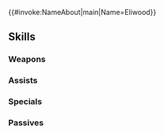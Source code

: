 {{#invoke:NameAbout|main|Name=Eliwood}}{{HeroPage Tabs}}
{{Hero Infobox
|Name=Eliwood
|Title=Knight of Lycia
|GrowthModifier=None
|WeaponType=Red Sword
|Origin=Fire Emblem: The Blazing Blade
|Gender=Male
|MoveType=Cavalry
|actorEN=Yuri Lowenthal
|actorJP=櫻井孝宏
|artist=深遊
|releaseDate=February 2, 2017
|poolDate=February 2, 2017
|randomStartTime=2017-02-02T07:00:00Z
|poolRarities=3,4
|TagID=エリウッド
|InternalID=25
|Properties=resplendent,askr
|cv1=6
|cv2=100100
|description=A sincere noble of Pherae. His friends Lyn and Hector serve him loyally. Appears in Fire Emblem: The Blazing Blade.
|resplendentArtist=motsutsu
|resplendentArtist-extra=Exys Inc.
|resplendentStartTime=2020-04-25T07:00:00Z
|resplendentEndTime=2020-05-10T06:59:59Z
}}
{{Stats Page
|Lv1HP=17|Lv1ATK=7|Lv1SPD=8|Lv1DEF=6|Lv1RES=8
|GRHP=50|GRATK=55|GRSPD=50|GRDEF=40|GRRES=55
}}
==Skills==
===Weapons===
{{Weapons Table
|weapon1=Iron Sword
|weapon1Default=1
|weapon1Unlock=1
|weapon2=Steel Sword
|weapon2Default=3
|weapon2Unlock=2
|weapon3=Silver Sword
|weapon3Default=4
|weapon3Unlock=3
|weapon4=Durandal
|weapon4Default=5
|weapon4Unlock=5
}}
===Assists===
{{Assists Table}}
===Specials===
{{Specials Table
|special1=Holy Vestments
|special1Default=4
|special1Unlock=3
|special2=Sacred Cowl
|special2Default=
|special2Unlock=4
}}
===Passives===
{{Passives Table
|passiveB1=Axebreaker 1
|passiveB2=Axebreaker 2
|passiveB3=Axebreaker 3
|passiveB1Unlock=3
|passiveB2Unlock=4
|passiveB3Unlock=5
|passiveC1=Spur Res 1
|passiveC2=Spur Res 2
|passiveC3=Ward Cavalry
|passiveC1Unlock=1
|passiveC2Unlock=2
|passiveC3Unlock=4
}}
{{Heroes Navbox}}